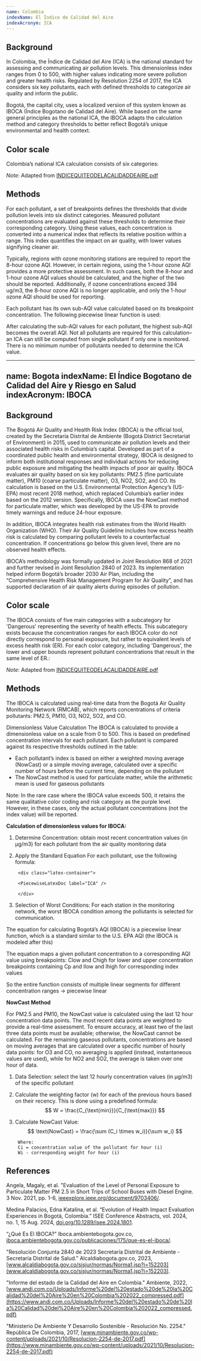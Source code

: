 ```yaml
---
name: Colombia
indexName: El Índice de Calidad del Aire
indexAcronym: ICA
---
```



## Background

In Colombia, the Índice de Calidad del Aire (ICA) is the national standard for assessing and communicating air pollution levels. This dimensionless index ranges from 0 to 500, 
with higher values indicating more severe pollution and greater health risks. Regulated by Resolution 2254 of 2017, the ICA considers six key pollutants, each with defined 
thresholds to categorize air quality and inform the public. 

Bogotá, the capital city, uses a localized version of this system known as IBOCA (Índice Bogotano de Calidad del Aire). While based on the same general principles as the national 
ICA, the IBOCA adapts the calculation method and category thresholds to better reflect Bogotá’s unique environmental and health context.


## Color scale

Colombia’s national ICA calculation consists of six categories: 

<ColorScale variant="Colombia" index="colombia" value={true} />

_Note_: Adapted from [INDICEQUITEODELACALIDADDEAIRE.pdf](https://www.researchgate.net/profile/Joseph-Sanchez-4/post/How-is-calculated-the-air-quality-index-in-your-country/attachment/5cd2f133cfe4a7968d9dab83/AS%3A756303353896962%401557328179531/download/INDICE+QUITE%C3%91O+DE+LA+CALIDAD+DE+AIRE.pdf)

## Methods

For each pollutant, a set of breakpoints defines the thresholds that divide pollution levels into six distinct categories. Measured pollutant concentrations are evaluated against 
these thresholds to determine their corresponding category. Using these values, each concentration is converted into a numerical index that reflects its relative position within a 
range. This index quantifies the impact on air quality, with lower values signifying cleaner air. 

<BreakpointsTable variant="Colombia" index="colombia" />

Typically, regions with ozone monitoring stations are required to report the 8-hour ozone AQI. However, in certain regions, using the 1-hour ozone AQI provides a more protective 
assessment. In such cases, both the 8-hour and 1-hour ozone AQI values should be calculated, and the higher of the two should be reported. Additionally, if ozone concentrations 
exceed 394 ug/m3, the 8-hour ozone AQI is no longer applicable, and only the 1-hour ozone AQI should be used for reporting. 

Each pollutant has its own sub-AQI value calculated based on its breakpoint concentration. The following piecewise linear function is used: 

<div class="latex-container">

<PiecewiseLatexDoc label="ICA" />

</div>

<AqiCalculator
  client:only="solid"
  index="colombia"
  acronym={frontmatter.indexAcronym}
/>

After calculating the sub-AQI values for each pollutant, the highest sub-AQI becomes the overall AQI. Not all pollutants are required for this calculation–an ICA can still 
be computed from single pollutant if only one is monitored. There is no minimum number of pollutants needed to determine the ICA value.  


---
name: Bogota
indexName: El Índice Bogotano de Calidad del Aire y Riesgo en Salud
indexAcronym: IBOCA
---



## Background

The Bogotá Air Quality and Health Risk Index (IBOCA) is the official tool, created by the Secretaría Distrital de Ambiente (Bogotá District Secretariat of Environment) in 2015, 
used to communicate air pollution levels and their associated health risks in Columbia’s capital. Developed as part of a coordinated public health and environmental strategy, 
IBOCA is designed to inform both institutional responses and individual actions for reducing public exposure and mitigating the health impacts of poor air quality. IBOCA evaluates 
air quality based on six key pollutants: PM2.5 (fine particulate matter), PM10 (coarse particulate matter), O3, NO2, SO2, and CO. Its calculation is based on the U.S. Environmental 
Protection Agency’s (US-EPA) most recent 2018 method, which replaced Columbia’s earlier index based on the 2012 version. Specifically, IBOCA uses the NowCast method for particulate 
matter, which was developed by the US-EPA to provide timely warnings and reduce 24-hour exposure. 

In addition, IBOCA integrates health risk estimates from the World Health Organization (WHO). Their Air Quality Guideline includes how excess health risk is calculated by comparing 
pollutant levels to a counterfactual concentration. If concentrations go below this given level, there are no observed health effects. 

IBOCA’s methodology was formally updated in Joint Resolution 868 of 2021 and further revised in Joint Resolution 2840 of 2023. Its implementation helped inform Bogotá’s broader 
2030 Air Plan, including the “Comprehensive Health Risk Management Program for Air Quality”, and has supported declaration of air quality alerts during episodes of pollution. 


## Color scale

The IBOCA consists of five main categories with a subcategory for 'Dangerous' representing the severity of health effects. This subcategory exists because the concentration ranges 
for each IBOCA color do not directly correspond to personal exposure, but rather to equivalent levels of excess health risk (ER). For each color category, including 'Dangerous', 
the lower and upper bounds represent pollutant concentrations that result in the same level of ER.: 

<ColorScale variant="Bogotá" index="colombia" value={true} />

_Note_: Adapted from [INDICEQUITEODELACALIDADDEAIRE.pdf](https://www.researchgate.net/profile/Joseph-Sanchez-4/post/How-is-calculated-the-air-quality-index-in-your-country/attachment/5cd2f133cfe4a7968d9dab83/AS%3A756303353896962%401557328179531/download/INDICE+QUITE%C3%91O+DE+LA+CALIDAD+DE+AIRE.pdf)

## Methods

The IBOCA is calculated using real-time data from the Bogotá Air Quality Monitoring Network (RMCAB), which reports concentrations of criteria pollutants: PM2.5, PM10, O3, NO2, SO2, and CO. 

Dimensionless Value Calculation
The IBOCA is calculated to provide a dimensionless value on a scale from 0 to 500. This is based on predefined concentration intervals for each pollutant. Each pollutant is compared 
against its respective thresholds outlined in the table: 


<BreakpointsTable variant="Bogotá" index="colombia" />

- Each pollutant’s index is based on either a weighted moving average (NowCast) or a simple moving average, calculated over a specific number of hours before the current time, depending on the pollutant
- The NowCast method is used for particulate matter, while the arithmetic mean is used for gaseous pollutants


<Admonition type="note">

Note: In the rare case where the IBOCA value exceeds 500, it retains the same qualitative color coding and risk 
category as the purple level. However, in these cases, only the actual pollutant concentrations (not the index 
value) will be reported. 

</Admonition>

**Calculation of dimensionless values for IBOCA:**
1. Determine Concentration: obtain most recent concentration values (in µg/m3) for each pollutant from the air quality monitoring data

2. Apply the Standard Equation
     For each pollutant, use the following formula: 

        <div class="latex-container">

        <PiecewiseLatexDoc label="ICA" />

        </div>

3. Selection of Worst Conditions: For each station in the monitoring network, the worst IBOCA condition among the pollutants is selected for communication. 


The equation for calculating Bogotá’s AQI (IBOCA) is a piecewise linear function, which is a standard similar to the U.S. EPA AQI (the IBOCA is modeled after this) 

The equation maps a given pollutant concentration to a corresponding AQI value using breakpoints: Clow and Chigh for lower and upper concentration breakpoints containing 
Cp and Ilow and Ihigh for corresponding index values 

So the entire function consists of multiple linear segments for different concentration ranges → piecewise linear 


**NowCast Method**

For PM2.5 and PM10, the NowCast value is calculated using the last 12 hour concentration data points. The most recent data points are weighted to provide a real-time 
assessment. To ensure accuracy, at least two of the last three data points must be available; otherwise, the NowCast cannot be calculated. For the remaining gaseous 
pollutants, concentrations are based on moving averages that are calculated over a specific number of hourly data points: for O3 and CO, no averaging is applied (instead, 
instantaneous values are used), while for NO2 and SO2, the average is taken over one hour of data. 

1. Data Selection: select the last 12 hourly concentration values (in µg/m3) of the specific pollutant 

2. Calculate the weighting factor (w) for each of the previous hours based on their recency. This is done using a predefined formula: 
        $$ W = \frac{C_{\text{min}}}{C_{\text{max}}} $$

3. Calculate NowCast Value: 
        $$ \text{NowCast} = \frac{\sum (C_i \times w_i)}{\sum w_i} $$

        Where: 
        Ci = concentration value of the pollutant for hour (i)
        Wi - corresponding weight for hour (i)




## References

Angela, Magaly, et al. "Evaluation of the Level of Personal Exposure to Particulate Matter PM 2.5 in Short Trips of School Buses with Diesel Engine. 3 Nov. 2021, pp. 1-6, [ieeexplore.ieee.org/document/9703406/](https://ieeexplore.ieee.org/document/9703406/).

Medina Palacios, Edna Katalina, et al. “Evolution of Health Impact Evaluation Experiences in Bogotá, Colombia.” ISEE Conference Abstracts, vol. 2024, no. 1, 15 Aug. 2024, [doi.org/10.1289/isee.2024.1801](https://doi.org/10.1289/isee.2024.1801).

“¿Qué Es El IBOCA?” Iboca.ambientebogota.gov.co, [iboca.ambientebogota.gov.co/publicaciones/175/que-es-el-iboca/](iboca.ambientebogota.gov.co/publicaciones/175/que-es-el-iboca/).

"Resolución Conjunta 2840 de 2023 Secretaría Distrital de Ambiente - Secretaría Distrital de Salud." Alcaldiabogota.gov.co, 2023, [www.alcaldiabogota.gov.co/sisjur/normas/Norma1.jsp?i=152203](www.alcaldiabogota.gov.co/sisjur/normas/Norma1.jsp?i=152203).

"Informe del estado de la Calidad del Aire en Colombia." Ambiente, 2022, [www.andi.com.co/Uploads/Informe%20del%20estado%20de%20la%20Calidad%20del%20Aire%20en%20Colombia%202022_compressed.pdf](https://www.andi.com.co/Uploads/Informe%20del%20estado%20de%20la%20Calidad%20del%20Aire%20en%20Colombia%202022_compressed.pdf)

"Ministerio De Ambiente Y Desarrollo Sostenible - Resolución No. 2254." República De Colombia, 2017, [www.minambiente.gov.co/wp-content/uploads/2021/10/Resolucion-2254-de-2017.pdf](https://www.minambiente.gov.co/wp-content/uploads/2021/10/Resolucion-2254-de-2017.pdf)